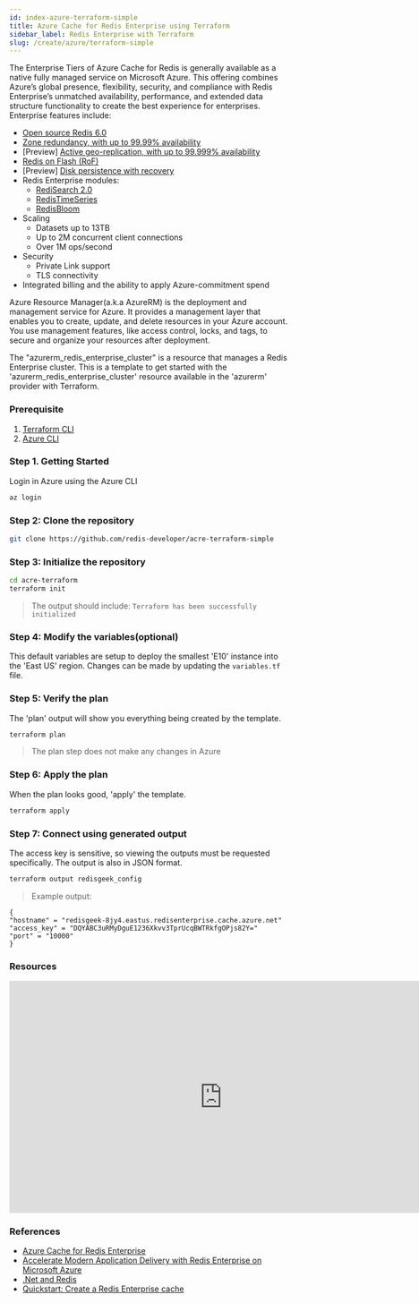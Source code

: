 ```yaml
---
id: index-azure-terraform-simple
title: Azure Cache for Redis Enterprise using Terraform
sidebar_label: Redis Enterprise with Terraform
slug: /create/azure/terraform-simple
---
```



The Enterprise Tiers of Azure Cache for Redis is generally available as a native fully managed service on Microsoft Azure. This offering combines Azure’s global presence, flexibility, security, and compliance with Redis Enterprise’s unmatched availability, performance, and extended data structure functionality to create the best experience for enterprises. Enterprise features include: 

- [Open source Redis 6.0](https://redislabs.com/blog/diving-into-redis-6/)
- [Zone redundancy, with up to 99.99% availability](https://docs.microsoft.com/en-us/azure/azure-cache-for-redis/cache-high-availability#zone-redundancy)
- [Preview] [Active geo-replication, with up to 99.999% availability](https://redislabs.com/redis-enterprise/technology/active-active-geo-distribution/)
- [Redis on Flash (RoF)](https://redislabs.com/redis-enterprise/technology/redis-on-flash/)
- [Preview]  [Disk persistence with recovery](https://redislabs.com/redis-enterprise/technology/durable-redis-2/) 
- Redis Enterprise modules:
   - [RediSearch 2.0](https://redislabs.com/blog/redisearch-2-build-modern-applications-interactive-search/)
   - [RedisTimeSeries](https://redislabs.com/modules/redis-timeseries/)
   - [RedisBloom](https://redislabs.com/modules/redis-bloom/)
- Scaling
   - Datasets up to 13TB 
   - Up to 2M concurrent client connections 
   - Over 1M ops/second
- Security 
   - Private Link support
   - TLS connectivity 
- Integrated billing and the ability to apply Azure-commitment spend

Azure Resource Manager(a.k.a AzureRM) is the deployment and management service for Azure. It provides a management layer that enables you to create, update, and delete resources in your Azure account. You use management features, like access control, locks, and tags, to secure and organize your resources after deployment.

The "azurerm_redis_enterprise_cluster" is a resource that manages a Redis Enterprise cluster. This is a template to get started with the 'azurerm_redis_enterprise_cluster' resource available in the 'azurerm' provider with Terraform.

### Prerequisite

1.  [Terraform CLI](https://terraform.io)
2.  [Azure CLI](https://docs.microsoft.com/en-us/cli/azure/install-azure-cli)

### Step 1. Getting Started

Login in Azure using the Azure CLI

```bash
az login
```


### Step 2: Clone the repository

```bash
git clone https://github.com/redis-developer/acre-terraform-simple
```


### Step 3: Initialize the repository

```bash
cd acre-terraform
terraform init
```
>The output should include: ```Terraform has been successfully initialized```


### Step 4: Modify the variables(optional)

This default variables are setup to deploy the smallest 'E10' instance into the 'East US' region.
Changes can be made by updating the ```variables.tf``` file.


### Step 5: Verify the plan

The 'plan' output will show you everything being created by the template.

```bash
terraform plan
```
>The plan step does not make any changes in Azure

### Step 6: Apply the plan

When the plan looks good, 'apply' the template.

```bash
terraform apply
```

### Step 7: Connect using generated output

The access key is sensitive, so viewing the outputs must be requested specifically.
The output is also in JSON format.

```bash
terraform output redisgeek_config
```
> Example output:
```
{
"hostname" = "redisgeek-8jy4.eastus.redisenterprise.cache.azure.net"
"access_key" = "DQYABC3uRMyDguE1236Xkvv3TprUcqBWTRkfgOPjs82Y="
"port" = "10000"
}
```

### Resources

<div class="text--center">
    <iframe width="760" height="415" src="https://www.youtube.com/embed/eThj-jwViZw" title="YouTube video player" frameborder="0" allow="accelerometer; autoplay; clipboard-write; encrypted-media; gyroscope; picture-in-picture" allowfullscreen></iframe>
</div>

### References

- [Azure Cache for Redis Enterprise](https://azuremarketplace.microsoft.com/en-us/marketplace/apps/garantiadata.redis_enterprise_1sp_public_preview?ocid=redisga_redislabs_cloudpartner_cta1)
- [Accelerate Modern Application Delivery with Redis Enterprise on Microsoft Azure](https://query.prod.cms.rt.microsoft.com/cms/api/am/binary/RWGGx3)
- [.Net and Redis](/develop/dotnet/)
- [Quickstart: Create a Redis Enterprise cache](https://docs.microsoft.com/en-us/azure/azure-cache-for-redis/quickstart-create-redis-enterprise)




